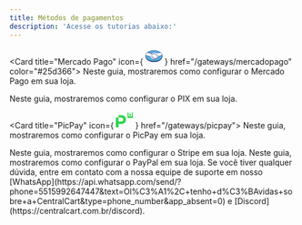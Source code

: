```yaml
---
title: Métodos de pagamentos
description: 'Acesse os tutorias abaixo:'
---
```


<Card title="Mercado Pago" icon={
        <svg width="30" height="30" viewBox="0 0 367 254" fill="none" xmlns="http://www.w3.org/2000/svg">
        <path d="M366.164 119.77C366.164 53.7011 284.19 0.111788 183.129 0.111788C82.0677 0.111788 0.0932007 53.9458 0.0932007 119.77V126.866C0.0932007 196.851 71.7903 253.621 183.129 253.621C295.201 253.621 366.164 196.851 366.164 126.866V119.77Z" fill="#28316B"/>
        <path d="M359.295 119.761C359.295 181.915 280.502 232.323 183.356 232.323C85.9654 232.323 7.172 181.915 7.172 119.761C7.172 57.6073 85.9654 7.1991 183.111 7.1991C280.502 6.9544 359.295 57.6073 359.295 119.761Z" fill="#50B4E9"/>
        <path d="M124.801 84.1191C124.801 84.3638 122.843 86.0767 124.067 87.5449C126.759 91.2154 135.323 93.173 144.132 91.2154C149.271 89.9919 155.878 84.8532 162.24 79.7145C169.092 74.0864 176.188 68.703 183.04 66.5007C190.381 64.0537 195.03 65.2772 198.211 66.0113C201.637 66.9901 205.552 69.1924 211.914 74.0864C223.904 83.1403 272.355 125.473 280.675 132.814C287.526 129.878 317.38 116.909 358 107.855C354.574 86.0767 341.361 66.256 321.295 50.1058C293.644 61.8514 259.386 67.9689 226.107 51.574C225.862 51.574 207.999 43.0095 190.136 43.4989C163.708 43.9883 152.207 55.4892 139.972 67.7242L124.801 84.1191Z" fill="white"/>
        <path d="M278.79 137.323C278.3 136.834 222.019 87.6493 209.05 77.8613C201.709 72.2332 197.549 71.0097 193.145 70.2756C190.942 70.0309 187.761 70.5203 185.559 71.0097C179.686 72.7226 171.856 77.8613 165.004 83.2447C157.908 88.8728 151.056 94.2562 144.939 95.7244C136.864 97.4373 127.32 95.4797 122.671 92.2986C120.958 91.0751 119.49 89.6069 119.001 88.3834C117.288 84.4682 120.469 81.5318 120.958 81.0424L136.619 64.1581L142.002 58.7747C137.108 59.5088 132.459 60.7323 127.81 61.9558C122.182 63.6687 116.798 65.1369 111.17 65.1369C108.968 65.1369 96.7328 63.1793 94.2858 62.4452C80.3379 58.7747 68.1029 54.8595 49.5057 46.295C27.4827 62.6899 12.556 83.2447 8.39612 106.002C11.5772 106.736 16.7159 108.449 18.9182 108.938C69.0817 120.194 84.4978 131.451 87.4342 133.898C90.6153 130.472 95.0199 128.27 99.9139 128.27C105.542 128.27 110.436 130.961 113.372 135.366C116.309 133.164 120.224 131.206 125.363 131.206C127.565 131.206 130.012 131.695 132.459 132.429C138.087 134.387 141.024 138.058 142.492 141.483C144.449 140.505 146.652 140.015 149.343 140.015C152.035 140.015 154.971 140.505 157.663 141.728C166.962 145.643 168.43 154.697 167.451 161.549H169.409C180.42 161.549 189.229 170.358 189.229 181.369C189.229 184.795 188.251 187.976 186.782 190.668C189.719 192.381 197.305 196.051 203.911 195.317C209.295 194.583 211.252 192.87 211.987 191.892C212.476 191.157 212.965 190.423 212.476 189.689L198.283 174.028C198.283 174.028 195.836 171.826 196.815 171.092C197.549 170.113 199.017 171.581 199.996 172.316C207.093 178.433 215.902 187.487 215.902 187.487C216.146 187.487 216.636 188.71 219.817 189.2C222.509 189.689 227.647 189.445 231.073 186.508C232.052 185.774 232.786 184.795 233.52 184.061L233.275 184.306C236.946 179.657 232.786 175.007 232.786 175.007L216.881 156.41C216.881 156.41 214.434 154.208 215.412 153.229C216.146 152.495 217.615 153.718 218.593 154.452C223.732 158.857 231.318 166.198 238.169 173.05C239.638 174.028 245.755 177.944 254.075 172.56C258.969 169.379 259.948 165.219 259.948 162.283C259.703 158.368 256.522 155.431 256.522 155.431L234.01 132.919C234.01 132.919 231.563 130.961 232.541 129.738C233.275 128.759 234.744 130.227 235.722 130.961C242.819 137.079 262.395 154.697 262.395 154.697C262.639 154.942 269.491 159.591 277.566 154.452C280.503 152.495 282.46 149.803 282.705 146.377C282.95 140.749 278.79 137.323 278.79 137.323Z" fill="white"/>
        <path d="M169.684 166.13C166.258 166.13 162.343 168.088 161.853 167.843C161.609 167.598 162.098 166.375 162.343 165.396C162.587 164.662 167.237 150.714 155.981 146.065C147.416 142.394 142.277 146.554 140.32 148.512C139.83 149.001 139.586 149.001 139.586 148.267C139.341 145.82 138.362 138.969 131.021 136.766C120.499 133.585 113.647 140.926 111.935 143.618C111.2 137.5 106.062 132.851 99.9442 132.851C93.0926 132.851 87.7092 138.234 87.7092 145.086C87.7092 151.938 93.0926 157.321 99.9442 157.321C103.125 157.321 106.306 156.098 108.509 153.895V154.385C108.019 157.321 107.041 168.577 118.541 172.982C123.191 174.695 127.106 173.471 130.287 171.024C131.266 170.29 131.511 170.535 131.266 171.514C130.776 174.45 131.266 180.323 139.83 183.993C146.193 186.685 150.108 183.993 152.555 181.546C153.534 180.568 154.023 180.812 154.023 182.28C154.268 190.6 161.119 196.962 169.439 196.962C178.004 196.962 184.855 190.111 184.855 181.546C185.1 172.982 178.248 166.13 169.684 166.13Z" fill="white"/>
        <path d="M169.684 195.865C161.853 195.865 155.736 189.748 155.491 182.162C155.491 181.428 155.491 179.715 154.023 179.715C153.534 179.715 152.799 179.96 152.31 180.694C150.352 182.407 148.15 183.875 144.969 183.875C143.501 183.875 142.033 183.63 140.32 182.896C132.245 179.47 132 173.842 132.489 171.64C132.489 171.151 132.489 170.417 132.245 169.927L131.755 169.438H131.266C130.776 169.438 130.287 169.682 129.798 169.927C127.351 171.64 125.148 172.374 122.946 172.374C121.723 172.374 120.499 172.129 119.031 171.64C108.264 167.48 109.243 157.203 109.732 154.266C109.732 153.532 109.732 153.288 109.243 152.798L108.264 152.309L107.53 153.043C105.328 155 102.636 156.224 99.6995 156.224C93.582 156.224 88.4433 151.33 88.4433 144.968C88.4433 138.606 93.582 133.712 99.6995 133.712C105.328 133.712 109.977 137.871 110.711 143.5L111.2 146.436L112.913 143.989C113.158 143.744 117.563 136.893 125.882 136.893C127.351 136.893 129.064 137.137 130.776 137.627C137.383 139.584 138.607 145.702 138.607 148.149C138.852 149.617 139.83 149.617 140.075 149.617C140.564 149.617 141.054 149.372 141.299 148.883C142.522 147.659 145.214 145.457 149.618 145.457C151.576 145.457 153.534 145.947 155.736 146.925C166.258 151.33 161.364 164.788 161.364 165.033C160.385 167.235 160.385 168.214 161.364 168.704L161.853 168.948H162.098C162.587 168.948 163.077 168.704 164.056 168.459C165.524 167.97 167.726 167.235 169.684 167.235C177.514 167.235 184.121 173.842 184.121 181.673C183.876 189.503 177.514 195.865 169.684 195.865ZM281.022 131.509C263.649 116.338 223.518 81.3457 212.751 73.2706C206.633 68.6213 202.229 66.1743 198.558 64.9508C196.845 64.4614 194.398 63.972 191.462 63.972C188.77 63.972 185.834 64.4614 182.653 65.4402C175.557 67.6425 168.705 73.2706 161.853 78.654L161.609 78.8987C155.246 83.7927 148.884 89.1761 143.746 90.1549C141.543 90.6443 139.341 90.889 137.139 90.889C131.511 90.889 126.617 89.1761 124.904 86.9738C124.659 86.4844 124.904 85.995 125.393 85.0162V84.7715L140.564 68.3766C152.555 56.3863 163.811 45.1301 189.749 44.396H190.973C207.123 44.396 223.273 51.737 225.231 52.4711C240.402 59.8121 256.063 63.7273 271.968 63.7273C288.363 63.7273 305.248 59.5674 323.111 51.4923C321.153 49.7794 318.951 48.3112 316.993 46.5983C301.577 53.4499 286.65 56.8757 272.213 56.8757C257.531 56.8757 242.849 53.2052 228.656 46.3536C227.922 46.1089 210.059 37.5444 191.462 37.5444H189.994C168.216 38.0338 155.736 45.8642 147.661 52.7158C139.586 52.9605 132.734 54.9181 126.372 56.631C120.744 58.0992 116.094 59.5674 111.445 59.5674C109.488 59.5674 106.062 59.3227 105.817 59.3227C100.434 59.078 73.5166 52.4711 51.983 44.396C49.7807 45.8642 47.5784 47.5771 45.6208 49.29C67.8885 58.3439 95.2949 65.4402 103.859 66.1743C106.306 66.419 108.753 66.6637 111.445 66.6637C117.073 66.6637 122.701 64.9508 128.329 63.4826C131.511 62.5038 135.181 61.525 138.852 60.7909L135.915 63.7273L120.499 80.6116C119.276 81.8351 116.584 85.2609 118.297 89.1761C119.031 90.889 120.499 92.3572 122.457 93.8254C126.127 96.2724 132.734 97.9853 138.852 97.9853C141.299 97.9853 143.501 97.7406 145.458 97.2512C152.065 95.783 158.672 90.3996 166.013 84.5268C171.886 79.8775 179.961 74.2494 186.323 72.5365C188.036 72.0471 190.239 71.8024 191.951 71.8024H193.42C197.58 72.2918 201.495 73.76 208.836 79.1434C221.56 88.6867 278.086 138.116 278.575 138.606C278.575 138.606 282.246 141.787 282.001 146.925C281.756 149.862 280.288 152.309 277.596 154.022C275.149 155.49 272.702 156.224 270.255 156.224C266.585 156.224 263.893 154.511 263.649 154.266C263.404 154.022 244.073 136.403 236.976 130.53C235.753 129.552 234.774 128.818 233.55 128.818C233.061 128.818 232.327 129.062 232.082 129.552C230.859 131.02 232.327 132.733 233.795 134.201L256.308 156.958C256.308 156.958 258.999 159.65 259.489 163.076C259.733 166.746 257.776 169.927 254.105 172.374C251.414 174.087 248.722 175.066 246.03 175.066C242.604 175.066 240.157 173.598 239.668 173.108L236.487 169.927C230.614 164.054 224.497 158.182 220.092 154.266C218.379 153.043 217.156 152.064 215.932 152.064C215.443 152.064 214.953 152.309 214.464 152.553C213.974 153.043 213.485 154.022 214.953 155.735C215.443 156.469 216.177 156.958 216.177 156.958L232.572 175.555C232.816 175.8 235.997 179.715 232.816 183.386L232.327 184.12L230.859 185.588C228.167 187.79 224.252 188.035 222.784 188.035C222.05 188.035 221.315 188.035 220.581 187.79C218.868 187.546 217.89 187.056 217.4 186.322L217.156 186.077C216.177 185.099 207.857 176.779 201.005 170.906C200.027 170.172 199.048 169.193 197.824 169.193C197.335 169.193 196.845 169.438 196.356 169.927C194.888 171.395 197.09 173.598 197.824 174.576L211.772 189.993C211.772 190.237 211.527 190.482 211.283 190.971C210.793 191.705 209.08 193.418 203.942 193.908H201.984C196.601 193.908 191.217 191.461 188.281 189.748C189.504 187.056 190.239 183.875 190.239 180.939C190.239 169.438 180.94 159.894 169.194 159.894H168.46C168.95 154.511 168.216 144.723 157.938 140.318C155.002 139.095 152.065 138.361 149.129 138.361C146.927 138.361 144.724 138.85 142.767 139.584C140.564 135.424 137.139 132.488 132.489 130.775C130.287 130.53 127.84 130.041 125.148 130.041C120.988 130.041 116.829 131.265 113.403 133.712C109.977 129.552 104.838 127.105 99.6995 127.105C95.0502 127.105 90.6456 129.062 87.2198 132.243C82.8152 128.818 65.4415 117.806 19.1932 107.284C16.9909 106.795 11.8522 105.326 8.67113 104.348C8.18173 106.795 7.69233 109.486 7.44763 111.933C7.44763 111.933 16.0121 113.891 17.725 114.38C65.1968 124.902 80.8576 135.914 83.5493 137.871C82.5705 140.074 82.0811 142.276 82.0811 144.723C82.0811 154.511 90.1562 162.586 99.9442 162.586C100.923 162.586 102.147 162.586 103.125 162.341C104.594 169.438 109.243 175.066 116.584 177.758C118.786 178.492 120.744 178.981 122.946 178.981C124.414 178.981 125.638 178.736 127.106 178.492C128.329 181.917 131.511 186.077 138.117 188.769C140.564 189.748 142.767 190.237 145.214 190.237C147.171 190.237 148.884 189.993 150.597 189.258C153.778 197.089 161.364 202.228 169.928 202.228C175.557 202.228 180.94 200.025 184.855 195.865C188.281 197.823 195.377 201.249 202.474 201.249C203.452 201.249 204.186 201.249 205.165 201.004C212.262 200.025 215.687 197.334 217.156 195.131C217.4 194.642 217.645 194.397 217.89 193.908C219.603 194.397 221.315 194.887 223.518 194.887C227.433 194.887 231.103 193.663 235.019 190.727C238.689 188.035 241.381 184.12 241.87 180.939V180.694C243.094 180.939 244.317 181.183 245.785 181.183C249.945 181.183 253.861 179.96 257.531 177.513C264.872 172.619 266.096 166.501 266.096 162.341C267.319 162.586 268.787 162.831 270.011 162.831C273.681 162.831 277.596 161.607 281.022 159.405C285.672 156.469 288.363 152.064 288.608 146.925C288.853 143.5 288.119 139.829 286.161 136.893C298.396 131.509 326.292 121.477 359.326 113.891C359.082 111.444 358.837 108.752 358.347 106.305C318.217 115.359 288.363 128.083 281.022 131.509Z" fill="#28316B"/>
        </svg>
    } href="/gateways/mercadopago" color="#25d366"> 
    Neste guia, mostraremos como configurar o Mercado Pago em sua loja.
</Card>

<Card title="PIX" icon="pix" href="/gateways/pix" color="#31B5A8"> 
  Neste guia, mostraremos como configurar o PIX em sua loja.
</Card>

<Card title="PicPay" icon={
        <svg xmlns="http://www.w3.org/2000/svg" width="30" height="30" viewBox="0 0 24 24"><path fill="#2dd248" d="M16.463 1.587v7.537H24V1.587zm1.256 
        .256h5.025v5.025h-5.025zm1.256 1.256v2.513h2.513V4.099zM3.77 5.355V8.53h3.376c2.142 0 3.358 1.04 3.358 2.939c0 1.947-1.216 3.011-3.358 
        3.011H3.769V8.53H0v13.884h3.769v-4.76h3.57c4.333 0 6.815-2.352 6.815-6.32c0-3.771-2.482-5.978-6.814-5.978Z"/></svg>
    }  href="/gateways/picpay"> 
  Neste guia, mostraremos como configurar o PicPay em sua loja.
</Card>

<Card title="Stripe" icon="stripe-s" href="/gateways/stripe" color="#635BFE"> 
  Neste guia, mostraremos como configurar o Stripe em sua loja.
</Card>

<Card title="PayPal" icon="paypal" href="/gateways/paypal" color="#002F87"> 
  Neste guia, mostraremos como configurar o PayPal em sua loja.
</Card>

<Check>
Se você tiver qualquer dúvida, entre em contato com a nossa equipe de suporte
em nosso [WhatsApp](https://api.whatsapp.com/send/?phone=5515992647447&text=Ol%C3%A1%2C+tenho+d%C3%BAvidas+sobre+a+CentralCart&type=phone_number&app_absent=0) 
e [Discord](https://centralcart.com.br/discord).
</Check>

